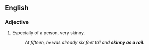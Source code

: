 ==English==

===Adjective===
{{en-adj|-}}

# {{lb|en|simile|colloquial}} Especially of a person, very skinny.
#: ''At fifteen, he was already six feet tall and '''skinny as a rail'''.''